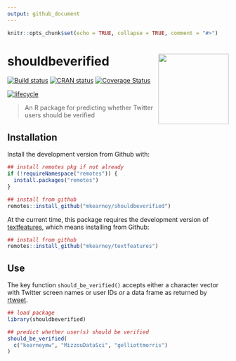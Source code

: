 ```yaml
---
output: github_document
---
```


<!-- README.md is generated from README.Rmd. Please edit that file -->

```r
knitr::opts_chunk$set(echo = TRUE, collapse = TRUE, comment = "#>")
```
# shouldbeverified <img src="man/figures/logo.png" width="160px" align="right" />

[![Build status](https://travis-ci.org/mkearney/shouldbeverified.svg?branch=master)](https://travis-ci.org/mkearney/shouldbeverified)
[![CRAN status](https://www.r-pkg.org/badges/version/shouldbeverified)](https://cran.r-project.org/package=shouldbeverified)
[![Coverage Status](https://codecov.io/gh/mkearney/shouldbeverified/branch/master/graph/badge.svg)](https://codecov.io/gh/mkearney/shouldbeverified?branch=master)

<!--#![Downloads](https://cranlogs.r-pkg.org/badges/shouldbeverified)
#![Downloads](https://cranlogs.r-pkg.org/badges/grand-total/shouldbeverified)-->
[![lifecycle](https://img.shields.io/badge/lifecycle-experimental-orange.svg)](https://www.tidyverse.org/lifecycle/#experimental)

> An R package for predicting whether Twitter users should be verified

## Installation

Install the development version from Github with:

``` r
## install remotes pkg if not already
if (!requireNamespace("remotes")) {
  install.packages("remotes")
}

## install from github
remotes::install_github("mkearney/shouldbeverified")
```

At the current time, this package requires the development version of [textfeatures](https://textfeatures.mikewk.com), which means installing from
Github:

``` r
## install from github
remotes::install_github("mkearney/textfeatures")
```

## Use

The key function `should_be_verified()` accepts either a character vector with
Twitter screen names or user IDs *or* a data frame as returned by 
[rtweet](https://rtweet.info).

```r
## load package
library(shouldbeverified)

## predict whether user(s) should be verified
should_be_verified(
  c("kearneymw", "MizzouDataSci", "gelliottmorris")
)
```
